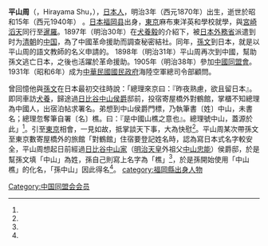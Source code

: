{{Unreferenced|time=2018-12-13}}

'''平山周'''（{{lang|ja|ひらやま しゅう}}，Hirayama Shu，{{bd|1870年||1940年}}），[[日本人|日本人]]，明治3年（西元1870年）出生，逝世於昭和15年（西元1940年） 。[[日本|日本]][[福岡县|福岡县]]出身，[[東京|東京]]麻布東洋英和學校就學，與[[宮崎滔天|宮崎滔天]]同行至[[暹羅|暹羅]]。1897年（明治30年）在[[犬養毅|犬養毅]]的介紹下，被[[日本外務省|日本外務省]]派遣到时为[[清朝|清朝]]的[[中国|中国]]，為了中國革命援助而調查秘密結社。同年，[[孫文|孫文]]到日本，就是以平山周的語文教師的名义申請的。
1898年（明治31年）平山周再次到中國，幫助孫文逃亡日本，之後也活躍於革命援助。1905年（明治38年）參加[[中國同盟會|中國同盟會]]。1931年（昭和6年）成为[[中華民國|中華民國]][[國民政府|國民政府]]海陸空軍總司令部顧問。

曾回憶他與[[孫文|孫文]]在日本最初交往時說：「總理來京曰：『昨夜熟慮，欲且留日本』。即同車訪[[犬養毅|犬養]]，歸途過[[日比谷|日比谷]][[中山忠能|中山]][[華族_(日本)|侯爵]]邸前，投宿寄屋橋外對鶴館，掌櫃不知總理為中國人，出宿泊帖求署名。弟想到中山侯爵門標，乃執筆書〔姓〕中山，未書名；總理忽奪筆自署〔名〕樵。曰：『是中國山樵之意也』。總理號中山，蓋源於此」<ref name=命/>{{rp|24}}。引至[[東京|東京]]相會，一見如故，抵掌談天下事，大為快慰<ref name=領導風格/>{{rp|36}}。平山周某次帶孫文至東京數寄屋橋外的旅館「對鶴館」住宿要登記姓名時，認為寫日本式名字較安全，平山周想起日前經過[[日比谷|日比谷]][[中山忠能|中山家]]（[[明治天皇|明治天皇]]外祖父[[中山忠能|中山忠能]]）侯爵邸，於是幫孫文填「中山」為姓，孫自己則寫上名字為「樵」<ref name=命/>{{rp|24}}，於是孫開始使用「中山樵」的化名，「孫中山」因此得名<ref name=言/>{{rp|206}}。
{{Japan-poli-bio-stub}}
{{DEFAULTSORT:Hirayama Shu}}
[[category:福岡縣出身人物|category:福岡縣出身人物]]
[[Category:中国同盟会会员|Category:中国同盟会会员]]